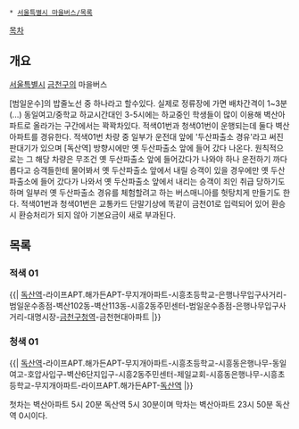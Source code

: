  * [[서울특별시 마을버스/목록]]

[[목차]]
== 개요 ==
[[서울특별시]] [[금천구]]의 마을버스

[범일운수]의 밥줄노선 중 하나라고 할수있다. 실제로 정류장에 가면 배차간격이 1~3분(...) 동일여고/중학교 하교시간대인 3-5시에는 하교중인 학생들이 많이 이용해 벽산아파트로 올라가는 구간에서는 꽉꽉차있다. 적색01번과 청색01번이 운행되는데 둘다 벽산아파트를 경유한다. 적색01번 차량 중 일부가 운전대 앞에 '두산파출소 경유'라고 써진 판대기가 있으며 [독산역] 방향시에만 옛 두산파출소 앞에 들어 갔다 나온다. 원칙적으로는 그 해당 차량은 무조건 옛 두산파출소 앞에 들어갔다가 나와야 하나 운전하기 까다롭다고 승객들한테 물어봐서 옛 두산파출소 앞에서 내릴 승객이 있을 경우에만 옛 두산파출소에 들어 갔다가 나와서 옛 두산파출소 앞에서 내리는 승객이 죄인 취급 당하기도 하며 일부러 옛 두산파출소 경유를 체험할려고 하는 버스매니아를 헛탕치게 만들기도 한다. 적색01번과 청색01번은 교통카드 단말기상에 똑같이 금천01로 입력되어 있어 환승시 환승처리가 되지 않아 기본요금이 새로 부과된다.

== 목록 ==
=== 적색 01 ===
{{| [[독산역]]-라이프APT.해가든APT-무지개아파트-시흥초등학교-은행나무입구사거리-범일운수종점-벽산102동-벽산113동-시흥2동주민센터-범일운수종점-은행나무입구사거리-대명시장-[[금천구청역]]-금천현대아파트 |}}

=== 청색 01 ===
{{| [[독산역]]-라이프APT.해가든APT-무지개아파트-시흥초등학교-시흥동은행나무-동일여고-호압사입구-벽산6단지입구-시흥2동주민센터-제일교회-시흥동은행나무-시흥초등학교-무지개아파트-라이프APT.해가든APT-[[독산역]] |}}

첫차는 벽산아파트 5시 20분 독산역 5시 30분이며 막차는 벽산아파트 23시 50분 독산역 0시이다.


